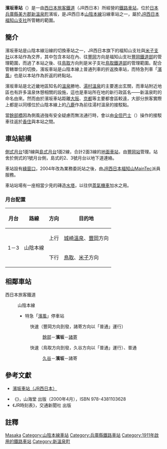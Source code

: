 {{noteTA
|T=zh-tw:濱坂車站;zh-hk:濱坂站; zh-cn:滨坂站;
|1=zh-tw:濱坂車站;zh-hk:濱坂站; zh-cn:滨坂站;
}}
{{日本車站資訊
|公司色 = #0072bc
|文字色 = 
|站名 = 濱坂車站
|圖片 =Hamasaka sta03nt3200.jpg
|pxl = 
|圖片說明 =濱坂車站站房
|日文原名 =浜坂
|平假名 =はまさか
|羅馬拼音 =Hamasaka
|副站名 = 
|所屬公司 = [[西日本旅客鐵道|西日本旅客鐵道]]（JR西日本）
|電報略號 =ハサ
|車站編號 =
|所在地 = [[兵庫縣|兵庫縣]][[美方郡|美方郡]][[新溫泉町|新溫泉町]]<br>濱坂字東岡2330番地1號
|車站構造 = [[地面車站|地面車站]]
|月台配置 = 2面3線
|所屬路線 = {{JR西路線記號|S|A}} [[山陰本線|山陰本線]]
|前一站 = [[久谷車站|久谷]]
|前一站距離 =6.1
|後一站距離= 1.9
|後一站 =[[諸寄車站|諸寄]]
|距離 = 197.9
|起點站 = [[京都車站|京都]]
|啟用年月日 = 1911年（[[明治|明治]]44年）11月10日
|廢站年月日 = 
|上下車人次 =299
|統計年度 =2013年
|轉車 =
|備註 = [[業務委託車站|業務委託車站]]<br>設有[[綠窗口|綠窗口]]
}}
'''濱坂車站'''（{{jpn|j=浜坂駅|hg=はまさかえき|rm=Hamasaka eki|f=y}}）是一由[[西日本旅客鐵道|西日本旅客鐵道]]（JR西日本）所經營的[[鐵路車站|鐵路車站]]，位於[[日本|日本]][[兵庫縣|兵庫縣]][[美方郡|美方郡]][[新溫泉町|新溫泉町]]濱坂，是JR西日本[[山陰本線|山陰本線]]沿線車站之一，屬於[[西日本旅客鐵道福知山支社|JR西日本福知山支社]]所管轄的範圍。

==簡介==

濱坂車站是山陰本線沿線的切換車站之一，JR西日本旗下的福知山支社與[[西日本旅客鐵道米子支社|米子支社]]以本站作為交界，其中包含本站在內、往[[豐岡車站|豐岡]]方向是福知山支社[[豐岡鐵道部|豐岡鐵道部]]的管理範圍，而過了本站之後、往[[鳥取車站|鳥取]]方向則是米子支社[[鳥取鐵道部|鳥取鐵道部]]的管理範圍。配合管轄單位的切換，濱坂車站是山陰本線上普通列車的折返換車站，而特急列車「[[濱風號列車|濱風]]」也是以本站作為折返的終點站。

濱坂車站是北近畿地區知名的[[溫泉|溫泉]]勝地、[[湯村溫泉|湯村溫泉]]的主要進出玄關，而車站附近地區也有許多溫泉休憩相關的設施，這也是車站所在地的新行政區名——新溫泉町的命名由來。然而由於濱坂車站距離[[大阪市|大阪]]、[[京都|京都]]等主要都會區較遠，大部分旅客實際上都是以同樣位於山陰本線上的[[八鹿車站|八鹿]]作為前往湯村溫泉的接駁點。

當[[餘部橋|餘部橋]]因為側風過強有安全疑慮而無法通行時，會以由[[全但巴士|全但巴士]]（{{lang|ja|全但バス}}）操作的接駁車往返於[[香住車站|香住]]與本站之間。
== 車站結構 ==
[[側式月台|側式月台]]1面1線與[[島式月台|島式月台]]1面2線，合計2面3線的[[地面車站|地面車站]]，由[[豐岡站_(兵庫縣)|豐岡站]]管理。站舍於側式的1號月台側，島式的2、3號月台以地下道連絡。

車站設有[[綠窗口|綠窗口]]，2004年改為業務委託站之後，由[[JR西日本福知山MainTec|JR西日本福知山MainTec]]派員服務。

車站站場有一座相當少見的磚造[[水塔|水塔]]，以往供[[蒸氣機車|蒸氣機車]]加水之用。

=== 月台配置 ===
{| class="wikitable"
!月台<!-- 事業者による呼称 --->!!路線!!方向!!目的地
|-
!rowspan=2 |1－3
|rowspan=2| {{JR西路線記號|S|A}} 山陰本線
| style="text-align:center" | 上行
| [[城崎溫泉站|城崎溫泉]]、[[豐岡站_(兵庫縣)|豐岡]]方向
|-
| style="text-align:center" | 下行
| [[鳥取站|鳥取]]、[[米子站|米子]]方向
|}

== 相鄰車站 ==
; 西日本旅客鐵道
: {{JR西路線記號|S|A}} 山陰本線
:* 特急「[[濱風號列車|濱風]]」停車站
:: {{Color|#ff6600|■}}快速（豐岡方向到發，諸寄方向以「普通」運行）
::: [[餘部站|餘部]]－'''濱坂'''－[[諸寄站|諸寄]]
:: {{Color|#ff6600|■}}快速（鳥取方向到發，久谷方向以「普通」運行）、{{Color|#999|■}}普通
::: [[久谷站|久谷]]－'''濱坂'''－諸寄

==參考文獻==
*{{ja}}[http://www.jr-odekake.net/eki/top.php?id=0630739 濱坂車站（JR西日本）] {{Wayback|url=http://www.jr-odekake.net/eki/top.php?id=0630739 |date=20100502055553 }}
* 《{{lang|ja|JR西日本 ― 全51線区の駅・運転・車両のすべてを徹底解説}}》，山海堂 出版（2000年4月），ISBN 978-4381103628
* 《JR時刻表》，交通新聞社 出版

==註釋==
<references/>
{{Commons category|Hamasaka Station}}
{{山陰本線 (鳥取地區)}}

{{DEFAULTSORT:Hamasaka}}
[[Category:日本鐵路車站_Ha|Masaka]]
[[Category:山陰本線車站|Category:山陰本線車站]]
[[Category:兵庫縣鐵路車站|Category:兵庫縣鐵路車站]]
[[Category:1911年啟用的鐵路車站|Category:1911年啟用的鐵路車站]]
[[Category:新溫泉町|Category:新溫泉町]]